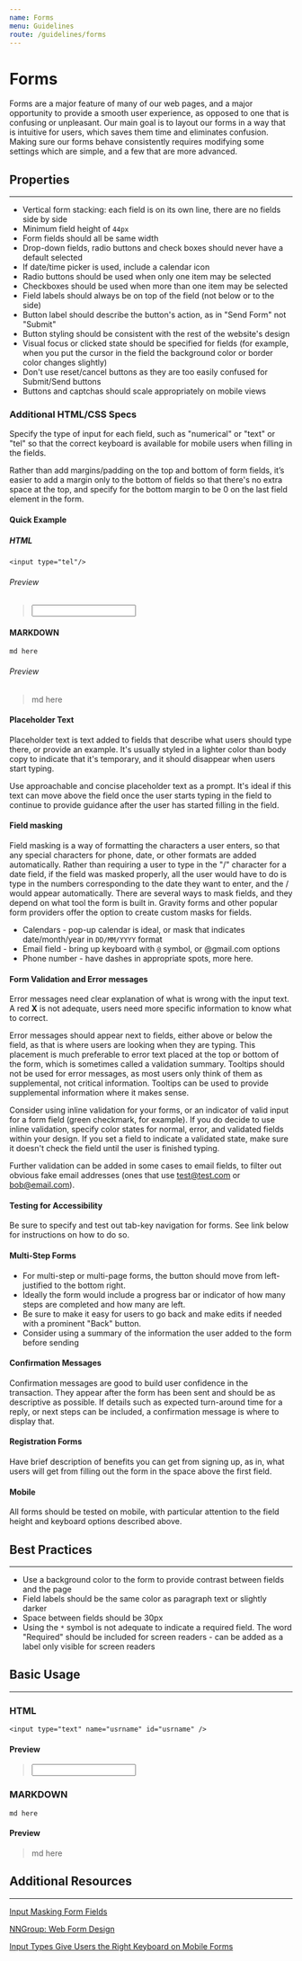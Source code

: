 ```yaml
---
name: Forms
menu: Guidelines
route: /guidelines/forms
---
```


# Forms

Forms are a major feature of many of our web pages, and a major opportunity to provide a smooth user 
experience, as opposed to one that is confusing or unpleasant. Our main goal is to layout our forms 
in a way that is intuitive for users, which saves them time and eliminates confusion. Making sure 
our forms behave consistently requires modifying some settings which are simple, and a few that are 
more advanced.

## Properties
---

* Vertical form stacking: each field is on its own line, there are no fields side by side
* Minimum field height of `44px`
* Form fields should all be same width
* Drop-down fields, radio buttons and check boxes should never have a default selected
* If date/time picker is used, include a calendar icon
* Radio buttons should be used when only one item may be selected
* Checkboxes should be used when more than one item may be selected
* Field labels should always be on top of the field (not below or to the side)
* Button label should describe the button's action, as in "Send Form" not "Submit"
* Button styling should be consistent with the rest of the website's design
* Visual focus or clicked state should be specified for fields (for example, when you put 
the cursor in the field the background color or border color changes slightly)
* Don't use reset/cancel buttons as they are too easily confused for Submit/Send buttons
* Buttons and captchas should scale appropriately on mobile views

### Additional HTML/CSS Specs

Specify the type of input for each field, such as "numerical" or "text" or "tel" so that the 
correct keyboard is available for mobile users when filling in the fields.

Rather than add margins/padding on the top and bottom of form fields, it’s easier to add a 
margin only to the bottom of fields so that there's no extra space at the top, and specify for 
the bottom margin to be 0 on the last field element in the form.

#### Quick Example

##### HTML

`<input type="tel"/>`

###### Preview

> <input type="tel"/>

#### MARKDOWN

`md here`

###### Preview

> md here

#### Placeholder Text

Placeholder text is text added to fields that describe what users should type there, or provide 
an example. It's usually styled in a lighter color than body copy to indicate that it's temporary, 
and it should disappear when users start typing.

Use approachable and concise placeholder text as a prompt. It's ideal if this text can move above 
the field once the user starts typing in the field to continue to provide guidance after the user 
has started filling in the field.

#### Field masking

Field masking is a way of formatting the characters a user enters, so that any special characters 
for phone, date, or other formats are added automatically. Rather than requiring a user to type 
in the "/" character for a date field, if the field was masked properly, all the user would have 
to do is type in the numbers corresponding to the date they want to enter, and the / would appear 
automatically. There are several ways to mask fields, and they depend on what tool the form is built 
in. Gravity forms and other popular form providers offer the option to create custom masks for fields.

* Calendars - pop-up calendar is ideal, or mask that indicates date/month/year in `DD/MM/YYYY` format
* Email field - bring up keyboard with `@` symbol, or @gmail.com options
* Phone number - have dashes in appropriate spots, more here.

#### Form Validation and Error messages

Error messages need clear explanation of what is wrong with the input text. A red **X** is not adequate, 
users need more specific information to know what to correct.

Error messages should appear next to fields, either above or below the field, as that is where users 
are looking when they are typing. This placement is much preferable to error text placed at the top or 
bottom of the form, which is sometimes called a validation summary. Tooltips should not be used for 
error messages, as most users only think of them as supplemental, not critical information. Tooltips 
can be used to provide supplemental information where it makes sense.

Consider using inline validation for your forms, or an indicator of valid input for a form field (green 
checkmark, for example). If you do decide to use inline validation, specify color states for normal, 
error, and validated fields within your design. If you set a field to indicate a validated state, make 
sure it doesn't check the field until the user is finished typing.

Further validation can be added in some cases to email fields, to filter out obvious fake email 
addresses (ones that use test@test.com or bob@email.com).

#### Testing for Accessibility

Be sure to specify and test out tab-key navigation for forms. See link below for instructions on how to do so.

#### Multi-Step Forms

* For multi-step or multi-page forms, the button should move from left-justified to the bottom right.
* Ideally the form would include a progress bar or indicator of how many steps are completed and how many are left.
* Be sure to make it easy for users to go back and make edits if needed with a prominent "Back" button.
* Consider using a summary of the information the user added to the form before sending

#### Confirmation Messages

Confirmation messages are good to build user confidence in the transaction. They appear after the form has 
been sent and should be as descriptive as possible. If details such as expected turn-around time for a reply, 
or next steps can be included, a confirmation message is where to display that. 

#### Registration Forms

Have brief description of benefits you can get from signing up, as in, what users will get from filling out 
the form in the space above the first field.

#### Mobile

All forms should be tested on mobile, with particular attention to the field height and keyboard options 
described above.

## Best Practices
---

* Use a background color to the form to provide contrast between fields and the page
* Field labels should be the same color as paragraph text or slightly darker
* Space between fields should be 30px
* Using the `*` symbol is not adequate to indicate a required field. 
The word "Required" should be included for screen readers - can be added as a label 
only visible for screen readers

## Basic Usage
---

### HTML

`<input type="text" name="usrname" id="usrname" />`

#### Preview

> <input type="text" name="usrname" id="usrname" />

### MARKDOWN 

`md here`

#### Preview

> md here

## Additional Resources
---

[Input Masking Form Fields](https://baymard.com/blog/input-masking-form-field "input masking form fields")

[NNGroup: Web Form Design](https://www.nngroup.com/articles/web-form-design/ "NNGroup: Web Form Design")

[Input Types Give Users the Right Keyboard on Mobile Forms](https://uxmovement.com/mobile/input-types-give-users-the-right-keyboard-on-mobile-forms/ "Input Types define mobile keyboard defaults")
